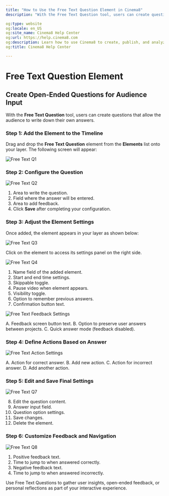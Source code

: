 ---
title: "How to Use the Free Text Question Element in Cinema8"
description: "With the Free Text Question tool, users can create questions for the audience to write down their own answers."

og:type: website
og:locale: en_US
og:site_name: Cinema8 Help Center
og:url: https://help.cinema8.com
og:description: Learn how to use Cinema8 to create, publish, and analyze interactive videos.
og:title: Cinema8 Help Center

---


# Free Text Question Element

## Create Open-Ended Questions for Audience Input

With the **Free Text Question** tool, users can create questions that allow the audience to write down their own answers.

<Steps>

### Step 1: Add the Element to the Timeline

Drag and drop the **Free Text Question** element from the **Elements** list onto your layer. The following screen will appear:

![Free Text Q1](/screenshot/questions/freeTextQ1.webp)

### Step 2: Configure the Question

![Free Text Q2](/screenshot/questions/freeTextQ2.webp)

1. Area to write the question.
2. Field where the answer will be entered.
3. Area to add feedback.
4. Click **Save** after completing your configuration.

### Step 3: Adjust the Element Settings

Once added, the element appears in your layer as shown below:

![Free Text Q3](/screenshot/questions/freeTextQ3.webp)

Click on the element to access its settings panel on the right side.

![Free Text Q4](/screenshot/questions/freeTextQ4.webp)

1. Name field of the added element.
2. Start and end time settings.
3. Skippable toggle.
4. Pause video when element appears.
5. Visibility toggle.
6. Option to remember previous answers.
7. Confirmation button text.

![Free Text Feedback Settings](/screenshot/questions/freeTextQ5.webp)

A. Feedback screen button text.
B. Option to preserve user answers between projects.
C. Quick answer mode (feedback disabled).

### Step 4: Define Actions Based on Answer

![Free Text Action Settings](/screenshot/questions/freeTextQ6.webp)

A. Action for correct answer.
B. Add new action.
C. Action for incorrect answer.
D. Add another action.

### Step 5: Edit and Save Final Settings

![Free Text Q7](/screenshot/questions/freeTextQ7.webp)

8. Edit the question content.
9. Answer input field.
10. Question option settings.
11. Save changes.
12. Delete the element.

### Step 6: Customize Feedback and Navigation

![Free Text Q8](/screenshot/questions/freeTextQ8.webp)

1. Positive feedback text.
2. Time to jump to when answered correctly.
3. Negative feedback text.
4. Time to jump to when answered incorrectly.

</Steps>

<Callout type="info">
Use Free Text Questions to gather user insights, open-ended feedback, or personal reflections as part of your interactive experience.
</Callout>

